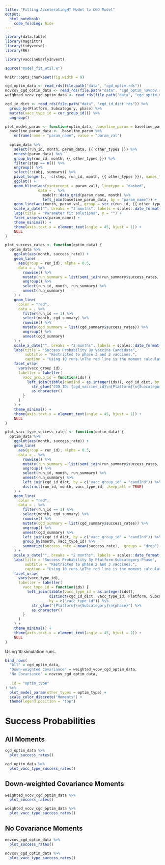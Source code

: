 ```yaml
---
title: "Fitting AcceleratingHT Model to CGD Model"
output: 
  html_notebook:
    code_folding: hide
---
```


```r
library(data.table)
library(magrittr)
library(tidyverse)
library(R6)

library(vaccineEarlyInvest)

source("model_fit_util.R")

knitr::opts_chunk$set(fig.width = 9)
```

```r
cgd_optim_data <- read_rds(file.path("data", "cgd_optim.rds"))
novcov_cgd_optim_data <- read_rds(file.path("data", "cgd_optim_novcov.rds"))
weighted_vcov_cgd_optim_data <- read_rds(file.path("data", "cgd_optim_vcov_weighted.rds"))

cgd_id_dict <- read_rds(file.path("data", "cgd_id_dict.rds")) %>% 
  group_by(Platform, Subcategory, phase) %>% 
  mutate(vacc_type_id = cur_group_id()) %>% 
  ungroup()
```

```r
plot_model_param <- function(optim_data, .baseline_param = baseline_param, other_types = NULL) {
  baseline_param_data <- .baseline_param %>% 
    enframe(name = "param_name", value = "param_val")
  
  optim_data %>% 
    select(run_id, month, param_data, {{ other_types }}) %>% 
    unnest(param_data) %>% 
    group_by(run_id, month, {{ other_types }}) %>%
    filter(step == n()) %>%
    ungroup() %>%
    select(!c(obj, summary)) %>%  
    pivot_longer(., -c(step, run_id, month, {{ other_types }}), names_to = "param_name", values_to = "param_val") %>% 
    ggplot() +
    geom_hline(aes(yintercept = param_val), linetype = "dashed", 
               data = . %>% 
                 modelr::data_grid(param_name, month) %>% 
                 left_join(baseline_param_data, by = "param_name")) +
    geom_line(aes(month, param_val, group = str_c(run_id, {{ other_types }}), color = {{ other_types }}), alpha = 0.5) +
    scale_x_date("", breaks = "2 months", labels = scales::date_format("%m/%y")) +
    labs(title = "Parameter fit solutions", y = "") +
    facet_wrap(vars(param_name)) +
    theme_minimal() +
    theme(axis.text.x = element_text(angle = 45, hjust = 1)) +
    NULL
}

plot_success_rates <- function(optim_data) {
  optim_data %>% 
    ggplot(aes(month, success_rate)) +
    geom_line(
      aes(group = run_id), alpha = 0.5,
      data = . %>%
        rowwise() %>%
        mutate(run_summary = list(semi_join(run_summary$success_rates, cgd_summary$success_rates, by = "vacc_group_id"))) %>%
        ungroup() %>%
        select(run_id, month, run_summary) %>%
        unnest(run_summary)
    ) +
    geom_line(
      color = "red",
      data = . %>%
        filter(run_id == 1) %>%
        select(month, cgd_summary) %>%
        rowwise() %>%
        mutate(cgd_summary = list(cgd_summary$success_rates)) %>%
        ungroup() %>%
        unnest(cgd_summary)
    ) +
    scale_x_date("", breaks = "2 months", labels = scales::date_format("%m/%y")) +
    labs(title = "Success Probability By Vaccine Candidate",
         subtitle = "Restricted to phase 2 and 3 vaccines.",
         caption = "Using 10 runs.\nThe red line is the moment calculated from the CGD model data.", y = "") +
    facet_wrap(
      vars(vacc_group_id),
      labeller = labeller(
        vacc_group_id = function(ids) {
          left_join(tibble(candInd = as.integer(ids)), cgd_id_dict, by = c("candInd")) %$%
            str_glue("CGD ID: {cgd_vaccine_id}\n{Platform}\n{Subcategory}\n{phase}") %>%
            as.character()
        }
      )
    ) +
    theme_minimal() +
    theme(axis.text.x = element_text(angle = 45, hjust = 1)) +
    NULL
}

plot_vacc_type_success_rates <- function(optim_data) {
  optim_data %>% 
    ggplot(aes(month, success_rate)) +
    geom_line(
      aes(group = run_id), alpha = 0.5,
      data = . %>%
        rowwise() %>%
        mutate(run_summary = list(semi_join(run_summary$success_rates, cgd_summary$success_rates, by = "vacc_group_id"))) %>%
        ungroup() %>%
        select(run_id, month, run_summary) %>%
        unnest(run_summary) %>% 
        left_join(cgd_id_dict, by = c("vacc_group_id" = "candInd")) %>% 
        distinct(run_id, month, vacc_type_id, .keep_all = TRUE)
    ) +
    geom_line(
      color = "red",
      data = . %>%
        filter(run_id == 1) %>%
        select(month, cgd_summary) %>%
        rowwise() %>%
        mutate(cgd_summary = list(cgd_summary$success_rates)) %>%
        ungroup() %>%
        unnest(cgd_summary) %>% 
        left_join(cgd_id_dict, by = c("vacc_group_id" = "candInd")) %>% 
        group_by(month, vacc_type_id) %>% 
        summarize(success_rate = mean(success_rate), .groups = "drop")
    ) +
    scale_x_date("", breaks = "2 months", labels = scales::date_format("%m/%y")) +
    labs(title = "Success Probability By Platform-Subcategory-Phase",
         subtitle = "Restricted to phase 2 and 3 vaccines.",
         caption = "Using 10 runs.\nThe red line is the moment calculated from the CGD model data.", y = "") +
    facet_wrap(
      vars(vacc_type_id),
      labeller = labeller(
        vacc_type_id = function(ids) {
          left_join(tibble(vacc_type_id = as.integer(ids)), 
                    distinct(cgd_id_dict, vacc_type_id, Platform, Subcategory, phase), 
                    by = c("vacc_type_id")) %$%
            str_glue("{Platform}\n{Subcategory}\n{phase}") %>%
            as.character()
        }
      )
    ) +
    theme_minimal() +
    theme(axis.text.x = element_text(angle = 45, hjust = 1)) +
    NULL
}
```

Using 10 simulation runs.

```r
bind_rows(
  "All" = cgd_optim_data,
  "Down-weighted Covariance" = weighted_vcov_cgd_optim_data,
  "No Covariance" = novcov_cgd_optim_data,
  
  .id = "optim_type" 
) %>% 
  plot_model_param(other_types = optim_type) +
  scale_color_discrete("Moments") +
  theme(legend.position = "top")
```

# Success Probabilities

## All Moments

```r
cgd_optim_data %>% 
  plot_success_rates()
```

```r
cgd_optim_data %>% 
  plot_vacc_type_success_rates()
```

## Down-weighted Covariance Moments

```r
weighted_vcov_cgd_optim_data %>%
  plot_success_rates()
```

```r
weighted_vcov_cgd_optim_data %>%
  plot_vacc_type_success_rates()
```

## No Covariance Moments

```r
novcov_cgd_optim_data %>% 
  plot_success_rates()
```

```r
novcov_cgd_optim_data %>% 
  plot_vacc_type_success_rates()
```

